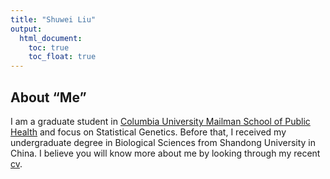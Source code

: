 ```yaml
---
title: "Shuwei Liu"
output:
  html_document: 
    toc: true
    toc_float: true
---
```


## About "Me"

I am a graduate student in [Columbia University Mailman School of Public Health](https://www.mailman.columbia.edu) and focus on Statistical Genetics. Before that, I received my undergraduate degree in Biological Sciences from Shandong University in China. I believe you will know more about me by looking through my recent [cv](cv.html).